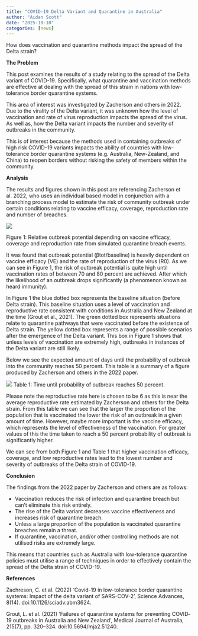 ```yaml
---
title: "COVID-19 Delta Variant and Quarantine in Australia"
author: "Aidan Scott"
date: "2025-10-10"
categories: [news]
---
```


How does vaccination and quarantine methods impact the spread of the Delta strain?

**The Problem**

This post examines the results of a study relating to the spread of the Delta variant of COVID-19. Specifically, what quarantine and vaccination methods are effective at dealing with the spread of this strain in nations with low-tolerance border quarantine systems. 

This area of interest was investigated by Zacherson and others in 2022. Due to the virality of the Delta variant, it was unknown how the level of vaccination and rate of virus reproduction impacts the spread of the virus. As well as, how the Delta variant impacts the number and severity of outbreaks in the community. 

This is of interest because the methods used in containing outbreaks of high risk COVID-19 variants impacts the ability of countries with low-tolerance border quarantine systems (e.g. Australia, New-Zealand, and China) to reopen borders without risking the safety of members within the community.

**Analysis**

The results and figures shown in this post are referencing Zacherson et al. 2022, who uses an individual based model in conjunction with a branching process model to estimate the risk of community outbreak under certain conditions relating to vaccine efficacy, coverage, reproduction rate and number of breaches. 

![](thumbnail.jpg)




Figure 1: Relative outbreak potential depending on vaccine efficacy, coverage and reproduction rate from simulated quarantine breach events. 


It was found that outbreak potential (βtot/baseline) is heavily dependent on vaccine efficacy (VE) and the rate of reproduction of the virus (R0). As we can see in Figure 1, the risk of outbreak potential is quite high until vaccination rates of between 70 and 80 percent are achieved. After which the likelihood of an outbreak drops significantly (a phenomenon known as heard immunity).

In Figure 1 the blue dotted box represents the baseline situation (before Delta strain). This baseline situation uses a level of vaccination and reproductive rate consistent with conditions in Australia and New Zealand at the time (Grout et al., 2021). The green dotted box represents situations relate to quarantine pathways that were vaccinated before the existence of Delta strain. The yellow dotted box represents a range of possible scenarios after the emergence of the Delta variant. This box in Figure 1 shows that unless levels of vaccination are extremely high, outbreaks in instances of the Delta variant are still likely.

Below we see the expected amount of days until the probability of outbreak into the community reaches 50 percent. This table is a summary of a figure produced by Zacherson and others in the 2022 paper. 

![](table1.jpg)
Table 1: Time until probability of outbreak reaches 50 percent.


Please note the reproductive rate here is chosen to be 6 as this is near the average reproductive rate estimated by Zacherson and others for the Delta strain. From this table we can see that the larger the proportion of the population that is vaccinated the lower the risk of an outbreak in a given amount of time. However, maybe more important is the vaccine efficacy, which represents the level of effectiveness of the vaccination. For greater values of this the time taken to reach a 50 percent probability of outbreak is significantly higher. 

We can see from both Figure 1 and Table 1 that higher vaccination efficacy, coverage, and low reproductive rates lead to the lowest number and severity of outbreaks of the Delta strain of COVID-19.

**Conclusion**

The findings from the 2022 paper by Zacherson and others are as follows:

* Vaccination reduces the risk of infection and quarantine breach but can’t eliminate this risk entirely. 
*	The rise of the Delta variant decreases vaccine effectiveness and increases risk of quarantine breach. 
*	Unless a large proportion of the population is vaccinated quarantine breaches remain a threat. 
*	If quarantine, vaccination, and/or other controlling methods are not utilised risks are extremely large.

This means that countries such as Australia with low-tolerance quarantine policies must utilise a range of techniques in order to effectively contain the spread of the Delta strain of COVID-19.


**References**

Zachreson, C. et al. (2022) ‘Covid-19 in low-tolerance border quarantine systems: Impact of the delta variant of SARS-COV-2’, Science Advances, 8(14). doi:10.1126/sciadv.abm3624. 

Grout, L. et al. (2021) ‘Failures of quarantine systems for preventing COVID‐19 outbreaks in Australia and New Zealand’, Medical Journal of Australia, 215(7), pp. 320–324. doi:10.5694/mja2.51240. 


